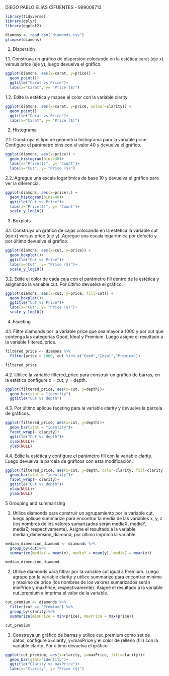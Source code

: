 DIEGO PABLO ELIAS CIFUENTES - 999008713

```{r}
library(tidyverse)
library(dplyr)
library(ggplot2)
```


```{r}

diamons <- read_csv("diamonds.csv")
glimpse(diamons)
```
1. Dispersión

1.1. Construya un gráfico de dispersión colocando en la estética carat (eje x) versus
price (eje y), luego devuelva el gráfico.

```{r}
ggplot(diamons, aes(x=carat, y=price)) +
  geom_point()+
  ggtitle("Carat vs Price")+
  labs(x="Carat", y= "Price ($)")
```

1.2. Edite la estética y mapee el color con la variable clarity.
```{r}
ggplot(diamons, aes(x=carat, y=price, colour=clarity)) +
  geom_point()+
  ggtitle("Carat vs Price")+
  labs(x="Carat", y= "Price ($)")
```
2. Histograma

2.1. Construya el tipo de geometría histograma para la variable price. Configure el
parámetro bins con el valor 40 y devuelva el gráfico.

```{r}
ggplot(diamons, aes(x=price)) +
  geom_histogram(bins=40)+
  labs(x="Price($)", y= "Count")+
  labs(x="Cut", y= "Price ($)")
```
2.2. Agregue una escala logarítmica de base 10 y devuelva el gráfico para ver la
diferencia.

```{r}
ggplot(diamons, aes(x=price),) +
  geom_histogram(bins=40)+
  ggtitle("Cut vs Price")+
  labs(x="Price($)", y= "Count")+
  scale_y_log10()
```
3. Boxplots

3.1. Construya un gráfico de cajas colocando en la estética la variable cut (eje x)
versus price (eje y). Agregue una escala logarítmica por defecto y por último
devuelva el gráfico.
```{r}
ggplot(diamons, aes(x=cut, y=price)) +
  geom_boxplot()+
  ggtitle("Cut vs Price")+
  labs(x="Cut", y= "Price ($)")+
  scale_y_log10()
```
3.2. Edite el color de cada caja con el parámetro fill dentro de la estética y asignando
la variable cut. Por último devuelva el gráfico.

```{r}
ggplot(diamons, aes(x=cut, y=price, fill=cut)) +
  geom_boxplot()+
  ggtitle("Cut vs Price")+
  labs(x="Cut", y= "Price ($)")+
  scale_y_log10()
```

4. Faceting

4.1. Filtre diamonds por la variable price que sea mayor a 1000 y por cut que
contenga las categorías Good, Ideal y Premium. Luego asigne el resultado a la
variable filtered_price.

```{r}
filtered_price <- diamons %>%
  filter(price > 1000, cut %in% c("Good","Ideal","Premium"))

filtered_price
```

4.2. Utilice la variable filtered_price para construir un gráfico de barras, en la estética
configure x = cut, y = depth.

```{r}
ggplot(filtered_price, aes(x=cut, y=depth))+
  geom_bar(stat = "identity")
  ggtitle("Cut vs depth")

```

4.3. Por último aplique faceting para la variable clarity y devuelva la parcela de
gráficos.
```{r}
ggplot(filtered_price, aes(x=cut, y=depth))+
  geom_bar(stat = "identity")+
  facet_wrap(~ clarity)+
  ggtitle("Cut vs depth")+
  xlab(NULL)+
  ylab(NULL)
```

4.4. Edite la estética y configure el parámetro fill con la variable clarity. Luego
devuelva la parcela de gráficos con esta modificación.

```{r}
ggplot(filtered_price, aes(x=cut, y=depth, color=clarity, fill=clarity))+
  geom_bar(stat = "identity")+
  facet_wrap(~ clarity)+
  ggtitle("Cut vs depth")+
  xlab(NULL)+
  ylab(NULL)
```

5 Grouping and summarizing

1. Utilice diamonds para construir un agrupamiento por la variable cut, luego aplique
summarize para encontrar la media de las variables x, y, z (los nombres de los valores
sumarizados serán mediaX, mediaY, mediaZ, respectivamente). Asigne el resultado a la
variable median_dimension_diamond, por último imprima la variable.

```{r}
median_dimension_diamond <- diamonds %>%
  group_by(cut)%>%
  summarize(mediaX = mean(x), mediaY = mean(y), mediaZ = mean(z))

median_dimension_diamond
```

2. Utilice diamonds para filtrar por la variable cut igual a Premium. Luego agrupe por la
variable clarity y utilice summarize para encontrar minimo y maximo de price (los
nombres de los valores sumarizados serán minPrice y maxPrice, respectivamente).
Asigne el resultado a la variable cut_premium e imprima el valor de la variable.

```{r}
cut_premium <- diamonds %>%
  filter(cut == "Premium") %>%
  group_by(clarity)%>%
  summarize(minPrice = min(price), maxPrice = max(price))

cut_premium
```

3. Construya un gráfico de barras y utilice cut_premium como set de datos, configure
x=clarity, y=maxPrice y el color de relleno (fill) con la variable clarity. Por último
devuelva el gráfico

```{r}
ggplot(cut_premium, aes(x=clarity, y=maxPrice, fill=clarity))+
  geom_bar(stat="identity")+
  ggtitle("Clarity vs maxPrice")+
  labs(x="Clarity", y= "Price ($)")
```

